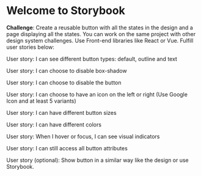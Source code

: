 
<Meta title="Example/Introduction" />

<style>
  {`
    .subheading {
      --mediumdark: '#999999';
      font-weight: 700;
      font-size: 13px;
      color: #999;
      letter-spacing: 6px;
      line-height: 24px;
      text-transform: uppercase;
      margin-bottom: 12px;
      margin-top: 40px;
    }
  `}
</style>

# Welcome to Storybook

<b>Challenge</b>: Create a reusable button with all the states in the design and a page displaying all the states. You can work on the same project with other design system challenges. Use Front-end libraries like React or Vue. Fulfill user stories below:
<p>User story: I can see different button types: default, outline and text</p>
<p>User story: I can choose to disable box-shadow</p>
<p>User story: I can choose to disable the button</p>
<p>User story: I can choose to have an icon on the left or right (Use Google Icon and at least 5 variants)</p>
<p>User story: I can have different button sizes</p>
<p>User story: I can have different colors</p>
<p>User story: When I hover or focus, I can see visual indicators</p>
<p>User story: I can still access all button attributes</p>
<p>User story (optional): Show button in a similar way like the design or use Storybook.</p>








